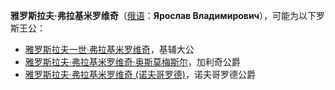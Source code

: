 '''雅罗斯拉夫·弗拉基米罗维奇'''（[[俄语|俄语]]：'''Ярослав Владимирович'''），可能为以下罗斯王公：

*[[雅罗斯拉夫_(智者)|雅罗斯拉夫一世·弗拉基米罗维奇]]，基辅大公
*[[雅罗斯拉夫·奥斯莫梅斯尔|雅罗斯拉夫·弗拉基米罗维奇·奥斯莫梅斯尔]]，加利奇公爵
*[[雅罗斯拉夫·弗拉基米罗维奇_(诺夫哥罗德)|雅罗斯拉夫·弗拉基米罗维奇 (诺夫哥罗德)]]，诺夫哥罗德公爵

{{Disambiguation|Cat=八字以上人名译名消歧义}}